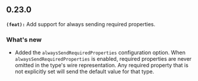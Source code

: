 ## 0.23.0
**`(feat):`** Add support for always sending required properties.

### What's new
- Added the `alwaysSendRequiredProperties` configuration option. When `alwaysSendRequiredProperties` is enabled, required properties are never omitted in the type's wire representation. Any required property that is not explicitly set will send the default value for that type.

